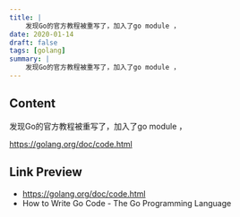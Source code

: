 ```yaml
---
title: |
    发现Go的官方教程被重写了，加入了go module ，
date: 2020-01-14
draft: false
tags: [golang]
summary: |
    发现Go的官方教程被重写了，加入了go module ，
---
```


## Content

发现Go的官方教程被重写了，加入了go module ，

https://golang.org/doc/code.html

## Link Preview

- https://golang.org/doc/code.html
- How to Write Go Code - The Go Programming Language

